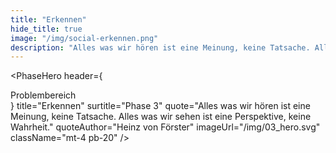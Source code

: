 ```yaml
---
title: "Erkennen"
hide_title: true
image: "/img/social-erkennen.png"
description: "Alles was wir hören ist eine Meinung, keine Tatsache. Alles was wir sehen ist eine Perspektive, keine Wahrheit. - Heinz von Förster"
---
```



<PhaseHero
	header={
		<div className="border-b border-magenta-500 text-sm lg:text-base text-magenta-500 py-1 mb-5 lg:mb-8">
			Problembereich
		</div>
	}
	title="Erkennen"
	surtitle="Phase 3"
	quote="Alles was wir hören ist eine Meinung, keine Tatsache. Alles was wir sehen ist eine Perspektive, keine Wahrheit."
	quoteAuthor="Heinz von Förster"
	imageUrl="/img/03_hero.svg"
	className="mt-4 pb-20"
/>
